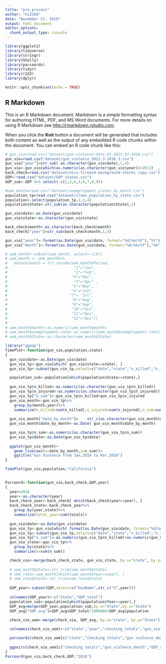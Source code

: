 ```yaml
---
title: "pre_process"
author: "hs3160"
date: "November 27, 2019"
output: html_document
editor_options: 
  chunk_output_type: console
---
```

```r
library(ggplot2)
library(tidyverse)
library(stringr)
library(GGally)
library(parcoords)
library(tidyr)
library(r2d3)
library(dplyr)
```

```r
knitr::opts_chunk$set(echo = TRUE)
```

## R Markdown

This is an R Markdown document. Markdown is a simple formatting syntax for authoring HTML, PDF, and MS Word documents. For more details on using R Markdown see <http://rmarkdown.rstudio.com>.

When you click the **Knit** button a document will be generated that includes both content as well as the output of any embedded R code chunks within the document. You can embed an R code chunk like this:
```r
# gun_vio=read.csv("dataset/gun-violence-data_01-2013_03-2018.csv")
gun_vio=read.csv("dataset/gun_violence_2013.3-2018.3.csv")
gun_vio["year"]=str_sub( as.character(gun_vio$date),1,4)
gun_vio<-gun_vio[which(as.numeric(as.character(gun_vio$year))>2013)  ,]
back_check=read.csv("dataset/nics-firearm-background-checks copy.csv")
GDP<-read.csv("dataset/GDP_states.csv")
GDP_sub<-GDP %>% select(-c(1,2,4,5,6,7,8,9))

#uem_month=read.csv("dataset/unemployment_states_by_month.csv")
population_tp=read.csv("dataset/clean_population_by_state.csv")
population<-select(population_tp,2,3,4)
population$State<-str_sub(as.character(population$State),2)

gun_vio$date<-as.Date(gun_vio$date)
gun_vio$state<-as.character(gun_vio$state)

back_check$month<-as.character(back_check$month)
back_check["year"]=str_sub(back_check$month,1,4)

gun_vio["year"]<-format(as.Date(gun_vio$date, format="%d/%m/%Y"),"%Y")
gun_vio["month"]<-format(as.Date(gun_vio$date, format="%d/%m/%Y"),"%m")
```


```r
# uem_month<-subset(uem_month, select=-c(X))
# uem_month <- uem_month%>%
#   mutate(month = fct_recode(uem_month$Period,
#                              "1"="Jan",
#                              "2"="Feb",
#                             "3"="Mar",
#                              "4"="Apr" ,
#                             "5"="May",
#                             "6"="Jun",
#                            "7"= "Jul",
#                             "8"="Aug",
#                             "9"="Sep",
#                             "10"="Oct",
#                             "11"="Nov",
#                             "12"="Dec"))
# 
# uem_month$month<-as.numeric(uem_month$month)
# uem_month$unemployment.rate<-as.numeric(uem_month$unemployment.rate)
# uem_month$State<-as.character(uem_month$State)
```


<!-- ```{r} -->
<!-- uemploymentRate<-function(uem_month,year,state) -->
<!-- { -->
<!--   uem_year<-uem_month[ which(uem_month$Year==year -->
<!-- & uem_month$State==state), ] -->
<!--   uem_year$month <-as.numeric(uem_year$month) -->
<!--   uem_year <-uem_year[order(uem_year$month),] -->
<!--   g1=ggplot(uem_year,aes(x=month,y=unemployment.rate))+ -->
<!--     geom_line() -->
<!--   return(g1) -->
<!-- } -->
<!-- uemploymentRate(uem_month,"2013","California") -->
<!-- ``` -->


<!-- ```{r} -->
<!-- gun_vio$date<-as.Date(gun_vio$date) -->
<!-- gun_vio$state<-as.character(gun_vio$state) -->
<!-- gunViolence<-function(gun_vio,year,state) -->
<!-- { -->
<!--   gun_vio_state<-gun_vio[ which( format(as.Date(gun_vio$date, format="%d/%m/%Y"),"%Y")==year -->
<!-- & gun_vio$state==state), ] -->
<!--   gun_vio_state$month<-format(as.Date(gun_vio_state$date, format="%d/%m/%Y"),"%m") -->

<!--   gun_vio_state$n_killed<-as.numeric(gun_vio_state$n_killed) -->
<!--   gun_vio_state$n_injured<-as.numeric(gun_vio_state$n_injured) -->
<!--   month_tmp<-subset(gun_vio_state,select=c(month, n_killed,n_injured)) -->

<!--   total_n_killed<-month_tmp%>% -->
<!--     group_by(month_tmp$month)%>% -->
<!--     summarize(total_n_killed=sum(n_killed)) -->
<!--   total_n_injured<-month_tmp%>% -->
<!--     group_by(month_tmp$month)%>% -->
<!--     summarize(total_n_injured=sum(n_injured)) -->
<!--   total<-total_n_killed -->
<!--   total$total_n_injured<-total_n_injured$total_n_injured -->
<!--   colnames(total)<-c("month","total_n_killed","total_n_injured") -->
<!--   total$month<-as.numeric(total$month) -->
<!--   total<-as.data.frame(total) -->
<!--   g1<-ggplot()+ -->
<!--     geom_line(data=total,aes(x=month, y=total_n_killed),color="blue")+ -->
<!--     geom_line(data=total,aes(x=month, y=total_n_injured),color="red") -->
<!--   return(g1) -->
<!-- } -->

<!-- gunViolence(gun_vio,"2013","California") -->

<!-- ``` -->


<!-- ```{r} -->
<!-- back_check$month<-as.character(back_check$month) -->
<!-- back_check["year"]=str_sub(back_check$month,1,4) -->
<!-- Cleveland<-function(gun_vio,back_check,unem_rate,GDP,year) -->
<!-- { -->
<!--   # year=2018 -->
<!--   year<-as.character(year) -->
<!--   back_check_year<-back_check[ which(back_check$year==year), ] -->
<!--   back_check_state<-back_check_year%>% -->
<!--     group_by(year,state)%>% -->
<!--     summarize(total_year=sum(totals)) -->
<!--   gun_vio$date<-as.Date(gun_vio$date) -->
<!--   gun_vio_tp<-gun_vio[which( format(as.Date(gun_vio$date, format="%d/%m/%Y"),"%Y")==year), ] -->
<!--   gun_vio_tp<-subset(gun_vio_tp,select=c("date","state","n_killed","n_injured")) -->
<!--   gun_vio_tp["n_sum"]<-as.numeric(gun_vio_tp$n_killed)+as.numeric(gun_vio_tp$n_injured) -->
<!--   gun_vio_state<-gun_vio_tp%>% -->
<!--     group_by(state)%>% -->
<!--     summarize(n=sum(n_sum)) -->
<!--   check_vio<-merge(back_check_state, gun_vio_state, by.x="state", by.y="state") -->

<!--   check_vio$total_year<-scale(check_vio$total_year) -->
<!--   check_vio$n<-scale(check_vio$n) -->

<!--   check_vio_gather=check_vio%>%  -->
<!--   gather( "total_year",   "n",-state,-year) -->

<!--   check_vio_gather$total_year<-as.character(check_vio_gather$total_year) -->
<!--   check_vio_gather$n<-as.numeric(check_vio_gather$n) -->

<!--   ggplot(check_vio_gather, aes(x = n, -->
<!--                                y = fct_reorder2(state, total_year == "total_year", n, .desc = FALSE), -->
<!--                                color = total_year)) + -->
<!--     geom_point() + -->
<!--     ylab("") + -->
<!--     ggtitle("# of fatalities per million traffic miles") -->
<!-- } -->

<!-- Cleveland(gun_vio,back_check,unem_rate,GDP,2016) -->
<!-- ``` -->

```r
library("ggmap")
TimePlot<-function(gun_vio,population,state)
{
  gun_vio$date<-as.Date(gun_vio$date)
  gun_vio_tp<-gun_vio[which( gun_vio$state==state), ]
  gun_vio_tp<-subset(gun_vio_tp,select=c("date","state","n_killed","n_injured","month","year"))

  population_sub<-population[which(population$State==state),]
  
  gun_vio_tp$n_killed<-as.numeric(as.character(gun_vio_tp$n_killed))
  gun_vio_tp$n_injured<-as.numeric(as.character(gun_vio_tp$n_injured))
  gun_vio_tp["n_sum"]<-gun_vio_tp$n_killed+gun_vio_tp$n_injured
  gun_vio_month<-gun_vio_tp%>%
    group_by(month,year)%>%
    summarize(n_killed=sum(n_killed),n_injured=sum(n_injured),n_sum=sum(n_sum))
  
  gun_vio_month["date_by_month"]=    str_c(as.character(gun_vio_month$year),"-",as.character(gun_vio_month$month),"-1")
  gun_vio_month$date_by_month<-as.Date( gun_vio_month$date_by_month)

  gun_vio_tp$n_sum<-as.numeric(as.character(gun_vio_tp$n_sum))
  gun_vio_tp$date<-as.Date(gun_vio_tp$date)
  
  ggplot(gun_vio_month)+
    geom_line(aes(x=date_by_month,y=n_sum))+
    ggtitle("Gun Violence from Jan,2014 to Mar,2018")
}

TimePlot(gun_vio,population,"California")
  
```


```r

Parcoord<-function(gun_vio,back_check,GDP,year)
{
  year=2018
  year<-as.character(year)
  back_check_year<-back_check[ which(back_check$year==year), ]
  back_check_state<-back_check_year%>%
    group_by(year,state)%>%
    summarize(total_year=sum(totals))
  
  gun_vio$date<-as.Date(gun_vio$date)
  gun_vio_tp<-gun_vio[which( format(as.Date(gun_vio$date, format="%d/%m/%Y"),"%Y")==year), ]
  gun_vio_tp<-subset(gun_vio_tp,select=c("date","state","n_killed","n_injured"))
  gun_vio_tp["n_sum"]<-as.numeric(gun_vio_tp$n_killed)+as.numeric(gun_vio_tp$n_injured)
  gun_vio_state<-gun_vio_tp%>%
    group_by(state)%>%
    summarize(n=sum(n_sum))

  check_vio<-merge(back_check_state, gun_vio_state, by.x="state", by.y="state")
  
  # uem_month$State<-str_trim(uem_month$State)
  # uem_rate<-uem_month[which(uem_month$Year==year), ]
  # uem_rate$State<-str_trim(uem_rate$State)
  
  GDP_year<-subset(GDP,select=c("GeoName",str_c("X",year)))
  
  colnames(GDP_year)<-c("State","GDP_total")
  population_sub<-population[which(population$Year==year),]
  GDP_avg=merge(GDP_year,population_sub,by.x="State",by.y="State")
  GDP_avg["GDP_avg"]=GDP_avg$GDP_total*1000000/GDP_avg$population
    
  check_vio_uem<-merge(check_vio, GDP_avg, by.x="state", by.y="State")

  colnames(check_vio_uem)<-c("state","year","checking_totals","gun_violence_death","GDP_total","Year", "population",  "GDP_avg")

  parcoords(check_vio_uem[c("state","checking_totals","gun_violence_death","GDP_avg")],rownames = FALSE,reorder = TRUE, brushMode="1D",alpha = .3, color = list(colorScale = "scaleOrdinal",colorBy = "state", colorScheme = "schemeCategory10"), withD3 = TRUE)
  
  ggpairs(check_vio_uem[c("checking_totals","gun_violence_death","GDP_avg")])
}
Parcoord(gun_vio,back_check,GDP,"2016")
```


